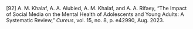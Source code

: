 \[92\]	A. M. Khalaf, A. A. Alubied, A. M. Khalaf, and A. A. Rifaey, “The Impact of Social Media on the Mental Health of Adolescents and Young Adults: A Systematic Review,” *Cureus*, vol. 15, no. 8, p. e42990, Aug. 2023\.